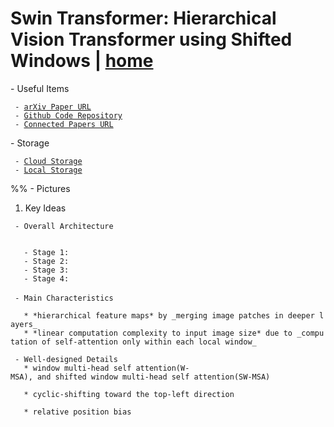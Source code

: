 = Swin Transformer: Hierarchical Vision Transformer using Shifted Windows | [[/index|home]] =

- Useful Items
  - [[https://arxiv.org/abs/2103.14030|arXiv Paper URL]]
  - [[https://github.com/microsoft/Swin-Transformer|Github Code Repository]]
  - [[https://www.connectedpapers.com/main/c8b25fab5608c3e033d34b4483ec47e68ba109b7/Swin-Transformer%3A-Hierarchical-Vision-Transformer-using-Shifted-Windows/graph|Connected Papers URL]]
 
- Storage
  - [[http://cdn.emm.ink/papers/CV/transformer/Liu%20et%20al.%20-%202021%20-%20Swin%20Transformer%20Hierarchical%20Vision%20Transformer%20.pdf|Cloud Storage]]
  - [[file:/Volumes/Mac OS X Data/Zotero/storage/9UI8KNFB/Liu et al. - 2021 - Swin Transformer Hierarchical Vision Transformer .pdf|Local Storage]]

%% - Pictures
 
# Key Ideas
 
  - Overall Architecture
  {{http:cdn.emm.ink/pics/Swin3.png|The architecture of Swin Transformer}}
  {{http:cdn.emm.ink/pics/Swin5.png|Detailed architecture specifications}}
    - Stage 1: 
    - Stage 2:
    - Stage 3:
    - Stage 4:
 
  - Main Characteristics
  {{http:cdn.emm.ink/pics/Swin1.png|Swin Transformer characteristics vs ViT}}
    * *hierarchical feature maps* by _merging image patches in deeper layers_
    * *linear computation complexity to input image size* due to _computation of self-attention only within each local window_
   
  - Well-designed Details
    * window multi-head self attention(W-MSA), and shifted window multi-head self attention(SW-MSA)
    {{http:cdn.emm.ink/pics/Swin2.png|Shifted windows approach}}  
    * cyclic-shifting toward the top-left direction
    {{http:cdn.emm.ink/pics/Swin4.png|Cycylic shift for efficient batch computation}}
    * relative position bias
    {{http:cdn.emm.ink/pics/Swin6.png|Relative position bias}}
